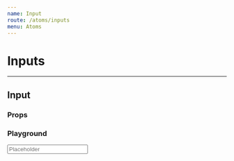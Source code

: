 ```yaml
---
name: Input
route: /atoms/inputs
menu: Atoms
---
```



# Inputs

---

## Input

### Props

<Props of={Input} />

### Playground

<Playground>
  <div className='metro custom-pg'>
    <ThemeContext.Provider theme={theme}>
      <Input 
        placeholder='Placeholder'
      />
    </ThemeContext.Provider>
  </div>
</Playground>